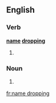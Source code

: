 ==English==

===Verb===
'''[[name]] [[dropping]]'''

# {{present participle of|name drop}} {{alternative spelling of|name-dropping}}

===Noun===
{{en-noun|head=[[name]] [[dropping]]}}

# {{alternative form of|name-dropping}}

[[fr:name dropping]]